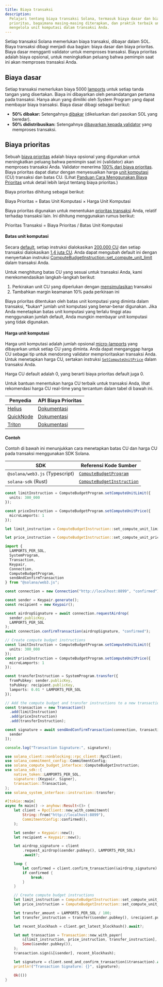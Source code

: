 ```yaml
---
title: Biaya transaksi
description:
  Pelajari tentang biaya transaksi Solana, termasuk biaya dasar dan biaya
  prioritas, bagaimana masing-masing diterapkan, dan praktik terbaik untuk
  mengelola unit komputasi dalam transaksi Anda.
---
```


Setiap transaksi Solana memerlukan biaya transaksi, dibayar dalam SOL. Biaya
transaksi dibagi menjadi dua bagian: biaya dasar dan biaya prioritas. Biaya
dasar mengganti validator untuk memproses transaksi. Biaya prioritas adalah
biaya opsional, untuk meningkatkan peluang bahwa pemimpin saat ini akan
memproses transaksi Anda.

## Biaya dasar

Setiap transaksi memerlukan biaya 5000
[lamports](/docs/references/terminology#lamport) untuk setiap tanda tangan yang
disertakan. Biaya ini dibayarkan oleh penandatangan pertama pada transaksi.
Hanya akun yang dimiliki oleh System Program yang dapat membayar biaya
transaksi. Biaya dasar dibagi sebagai berikut:

- **50% dibakar:** Setengahnya
  [dibakar](https://github.com/anza-xyz/agave/blob/v2.1.13/sdk/fee-calculator/src/lib.rs#L70)
  (dikeluarkan dari pasokan SOL yang beredar).
- **50% didistribusikan:** Setengahnya
  [dibayarkan kepada validator](https://github.com/anza-xyz/agave/blob/e621336acad4f5d6e5b860eaa1b074b01c99253c/runtime/src/bank/fee_distribution.rs#L58-L62)
  yang memproses transaksi.

## Biaya prioritas

Sebuah
[biaya prioritas](https://github.com/anza-xyz/agave/blob/v2.2.14/compute-budget/src/compute_budget_limits.rs#L47-L48)
adalah biaya opsional yang digunakan untuk meningkatkan peluang bahwa pemimpin
saat ini (validator) akan memproses transaksi Anda. Validator menerima
[100% dari biaya prioritas](https://github.com/solana-foundation/solana-improvement-documents/blob/main/proposals/0096-reward-collected-priority-fee-in-entirety.md).
Biaya prioritas dapat diatur dengan menyesuaikan harga
[unit komputasi](/docs/references/terminology#compute-units) (CU) transaksi dan
batas CU. (Lihat
[Panduan Cara Menggunakan Biaya Prioritas](/developers/guides/advanced/how-to-use-priority-fees)
untuk detail lebih lanjut tentang biaya prioritas.)

Biaya prioritas dihitung sebagai berikut:

Biaya Prioritas = Batas Unit Komputasi × Harga Unit Komputasi

Biaya prioritas digunakan untuk menentukan
[prioritas transaksi](https://github.com/anza-xyz/agave/blob/v2.2.14/core/src/banking_stage/transaction_scheduler/receive_and_buffer.rs#L646)
Anda, relatif terhadap transaksi lain. Ini dihitung menggunakan rumus berikut:

Prioritas Transaksi = Biaya Prioritas / Batas Unit Komputasi

#### Batas unit komputasi

Secara
[default](https://github.com/anza-xyz/agave/blob/v2.1.13/compute-budget/src/compute_budget.rs#L149-L197),
setiap instruksi dialokasikan
[200.000 CU](https://github.com/anza-xyz/agave/blob/v2.1.13/compute-budget/src/compute_budget_limits.rs#L10)
dan setiap transaksi dialokasikan
[1,4 juta CU](https://github.com/anza-xyz/agave/blob/v2.1.13/compute-budget/src/compute_budget_limits.rs#L14).
Anda dapat mengubah default ini dengan menyertakan instruksi
[ComputeBudgetInstruction::set_compute_unit_limit](https://github.com/anza-xyz/agave/blob/v2.1.13/sdk/src/compute_budget.rs#L42-L44)
dalam transaksi Anda.

Untuk menghitung batas CU yang sesuai untuk transaksi Anda, kami
merekomendasikan langkah-langkah berikut:

1. Perkirakan unit CU yang diperlukan dengan
   [mensimulasikan](/developers/guides/advanced/how-to-request-optimal-compute)
   transaksi
2. Tambahkan margin keamanan 10% pada perkiraan ini

<Callout type="warn">
  Biaya prioritas ditentukan oleh batas unit komputasi yang diminta dalam
  transaksi, *bukan* jumlah unit komputasi yang benar-benar digunakan. Jika Anda
  menetapkan batas unit komputasi yang terlalu tinggi atau menggunakan jumlah
  default, Anda mungkin membayar unit komputasi yang tidak digunakan.
</Callout>

#### Harga unit komputasi

Harga unit komputasi adalah jumlah opsional
[micro-lamports](/docs/references/terminology#micro-lamports) yang dibayarkan
untuk setiap CU yang diminta. Anda dapat menganggap harga CU sebagai tip untuk
mendorong validator memprioritaskan transaksi Anda. Untuk menetapkan harga CU,
sertakan instruksi
[`SetComputeUnitPrice`](https://github.com/anza-xyz/agave/blob/v2.1.13/sdk/src/compute_budget.rs#L48-L50)
dalam transaksi Anda.

<Callout>
  Harga CU default adalah 0, yang berarti biaya prioritas default juga 0.
</Callout>

Untuk bantuan menentukan harga CU terbaik untuk transaksi Anda, lihat
rekomendasi harga CU real-time yang tercantum dalam tabel di bawah ini.

| Penyedia                                | API Biaya Prioritas                                                             |
| --------------------------------------- | ------------------------------------------------------------------------------- |
| [Helius](https://www.helius.dev/)       | [Dokumentasi](https://docs.helius.dev/solana-apis/priority-fee-api)             |
| [QuickNode](https://www.quicknode.com/) | [Dokumentasi](https://marketplace.quicknode.com/add-on/solana-priority-fee)     |
| [Triton](https://triton.one/)           | [Dokumentasi](https://docs.triton.one/chains/solana/improved-priority-fees-api) |

#### Contoh

Contoh di bawah ini menunjukkan cara menetapkan batas CU dan harga CU pada
transaksi menggunakan SDK Solana.

| SDK                            | Referensi Kode Sumber                                                                                                          |
| ------------------------------ | ------------------------------------------------------------------------------------------------------------------------------ |
| `@solana/web3.js` (Typescript) | [`ComputeBudgetProgram`](https://github.com/solana-foundation/solana-web3.js/blob/v1.98.0/src/programs/compute-budget.ts#L218) |
| `solana-sdk` (Rust)            | [`ComputeBudgetInstruction`](https://github.com/anza-xyz/agave/blob/v2.1.13/sdk/src/compute_budget.rs#L17-L31)                 |

<CodeTabs storage="compute-budget">

```ts !! title="Typescript"
const limitInstruction = ComputeBudgetProgram.setComputeUnitLimit({
  units: 300_000
});

const priceInstruction = ComputeBudgetProgram.setComputeUnitPrice({
  microLamports: 1
});
```

```rust !! title="Rust"
let limit_instruction = ComputeBudgetInstruction::set_compute_unit_limit(300_000);

let price_instruction = ComputeBudgetInstruction::set_compute_unit_price(1);
```

</CodeTabs>

<CodeTabs storage="compute-budget" flags="r">

```ts !! title="Typescript"
import {
  LAMPORTS_PER_SOL,
  SystemProgram,
  Transaction,
  Keypair,
  Connection,
  ComputeBudgetProgram,
  sendAndConfirmTransaction
} from "@solana/web3.js";

const connection = new Connection("http://localhost:8899", "confirmed");

const sender = Keypair.generate();
const recipient = new Keypair();

const airdropSignature = await connection.requestAirdrop(
  sender.publicKey,
  LAMPORTS_PER_SOL
);
await connection.confirmTransaction(airdropSignature, "confirmed");

// Create compute budget instructions
const limitInstruction = ComputeBudgetProgram.setComputeUnitLimit({
  units: 300_000
});
const priceInstruction = ComputeBudgetProgram.setComputeUnitPrice({
  microLamports: 1
});

const transferInstruction = SystemProgram.transfer({
  fromPubkey: sender.publicKey,
  toPubkey: recipient.publicKey,
  lamports: 0.01 * LAMPORTS_PER_SOL
});

// Add the compute budget and transfer instructions to a new transaction
const transaction = new Transaction()
  .add(limitInstruction)
  .add(priceInstruction)
  .add(transferInstruction);

const signature = await sendAndConfirmTransaction(connection, transaction, [
  sender
]);

console.log("Transaction Signature:", signature);
```

```rust !! title="Rust"
use solana_client::nonblocking::rpc_client::RpcClient;
use solana_commitment_config::CommitmentConfig;
use solana_compute_budget_interface::ComputeBudgetInstruction;
use solana_sdk::{
    native_token::LAMPORTS_PER_SOL,
    signature::{Keypair, Signer},
    transaction::Transaction,
};
use solana_system_interface::instruction::transfer;

#[tokio::main]
async fn main() -> anyhow::Result<()> {
    let client = RpcClient::new_with_commitment(
        String::from("http://localhost:8899"),
        CommitmentConfig::confirmed(),
    );

    let sender = Keypair::new();
    let recipient = Keypair::new();

    let airdrop_signature = client
        .request_airdrop(&sender.pubkey(), LAMPORTS_PER_SOL)
        .await?;

    loop {
        let confirmed = client.confirm_transaction(&airdrop_signature).await?;
        if confirmed {
            break;
        }
    }

    // Create compute budget instructions
    let limit_instruction = ComputeBudgetInstruction::set_compute_unit_limit(300_000);
    let price_instruction = ComputeBudgetInstruction::set_compute_unit_price(1);

    let transfer_amount = LAMPORTS_PER_SOL / 100;
    let transfer_instruction = transfer(&sender.pubkey(), &recipient.pubkey(), transfer_amount);

    let recent_blockhash = client.get_latest_blockhash().await?;

    let mut transaction = Transaction::new_with_payer(
        &[limit_instruction, price_instruction, transfer_instruction],
        Some(&sender.pubkey()),
    );
    transaction.sign(&[&sender], recent_blockhash);

    let signature = client.send_and_confirm_transaction(&transaction).await?;
    println!("Transaction Signature: {}", signature);

    Ok(())
}
```

</CodeTabs>
